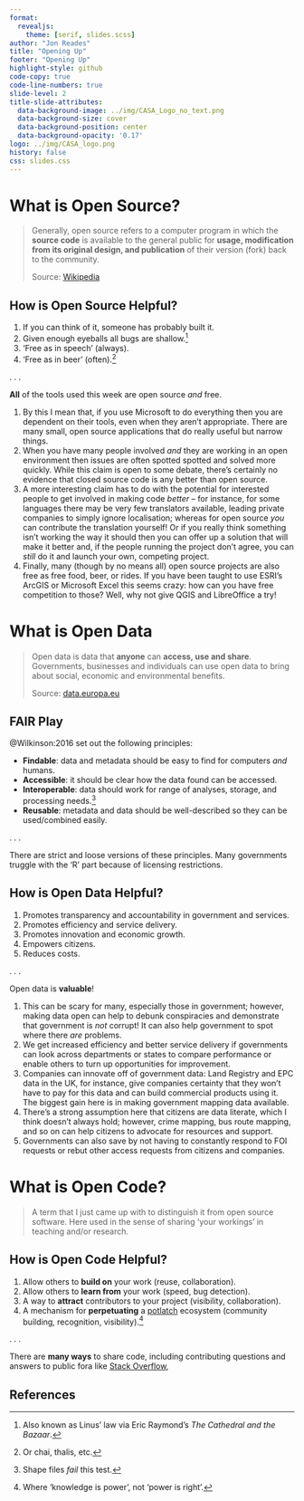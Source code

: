 ```yaml
---
format:
  revealjs:
    theme: [serif, slides.scss]
author: "Jon Reades"
title: "Opening Up"
footer: "Opening Up"
highlight-style: github
code-copy: true
code-line-numbers: true
slide-level: 2
title-slide-attributes:
  data-background-image: ../img/CASA_Logo_no_text.png
  data-background-size: cover
  data-background-position: center
  data-background-opacity: '0.17'
logo: ../img/CASA_logo.png
history: false
css: slides.css
---
```


# **What** is Open Source?

> Generally, open source refers to a computer program in which the **source code** is available to the general public for **usage, modification from its original design, and publication** of their version (fork) back to the community. 
> 
> Source: [Wikipedia](https://en.wikipedia.org/wiki/Open_source)

## **How** is Open Source Helpful?

::: {.incremental}
1. If you can think of it, someone has probably built it.
2. Given enough eyeballs all bugs are shallow.^[Also known as Linus' law via Eric Raymond's *The Cathedral and the Bazaar*.]
3. 'Free as in speech' (always).
4. 'Free as in beer' (often).^[Or chai, thalis, etc.]
:::

. . . 

**All** of the tools used this week are open source *and* free.

::: {.notes}
1. By this I mean that, if you use Microsoft to do everything then you are dependent on their tools, even when they aren't appropriate. There are many small, open source applications that do really useful but narrow things.
2. When you have many people involved *and* they are working in an open environment then issues are often spotted spotted and solved more quickly. While this claim is open to some debate, there's certainly no evidence that closed source code is any better than open source.
3. A more interesting claim has to do with the potential for interested people to get involved in making code *better* -- for instance, for some languages there may be very few translators available, leading private companies to simply ignore localisation; whereas for open source *you* can contribute the translation yourself! Or if you really think something isn't working the way it should then you can offer up a solution that will make it better and, if the people running the project don't agree, you can *still* do it and launch your own, competing project.
4. Finally, many (though by no means all) open source projects are also free as free food, beer, or rides. If you have been taught to use ESRI's ArcGIS or Microsoft Excel this seems crazy: how can you have free competition to those? Well, why not give QGIS and LibreOffice a try!
:::

# **What** is Open Data

> Open data is data that **anyone** can **access, use and share**. Governments, businesses and individuals can use open data to bring about social, economic and environmental benefits.
>
> Source: [data.europa.eu](https://data.europa.eu/elearning/en/module1/#/id/co-01)

## **FAIR** Play

@Wilkinson:2016 set out the following principles:

- **Findable**: data and metadata should be easy to find for computers *and* humans.
- **Accessible**: it should be clear how the data found can be accessed.
- **Interoperable**: data should work for range of analyses, storage, and processing needs.^[Shape files *fail* this test.]
- **Reusable**: metadata and data should be well-described so they can be used/combined easily.

. . . 

There are strict and loose versions of these principles. Many governments truggle with the 'R' part because of licensing restrictions.

## **How** is Open Data Helpful?

::: {.incremental}
1. Promotes transparency and accountability in government and services.
2. Promotes efficiency and service delivery.
3. Promotes innovation and economic growth.
4. Empowers citizens.
5. Reduces costs.
:::

. . . 

Open data is **valuable**!

::: {.notes}
1. This can be scary for many, especially those in government; however, making data open can help to debunk conspiracies and demonstrate that government is *not* corrupt! It can also help government to spot where there *are* problems.
2. We get increased efficiency and better service delivery if governments can look across departments or states to compare performance or enable others to turn up opportunities for improvement.
3. Companies can innovate off of government data: Land Registry and EPC data in the UK, for instance, give companies certainty that they won't have to pay for this data and can build commercial products using it. The biggest gain here is in making government mapping data available.
4. There's a strong assumption here that citizens are data literate, which I think doesn't always hold; however, crime mapping, bus route mapping, and so on can help citizens to advocate for resources and support.
5. Governments can also save by not having to constantly respond to FOI requests or rebut other access requests from citizens and companies.
:::

# **What** is Open Code?

> A term that I just came up with to distinguish it from open source software. Here used in the sense of sharing 'your workings' in teaching and/or research.

## **How** is Open Code Helpful?

::: {.incremental}
1. Allow others to **build on** your work (reuse, collaboration).
2. Allow others to **learn from** your work (speed, bug detection).
3. A way to **attract** contributors to your project (visibility, collaboration).
4. A mechanism for **perpetuating** a [potlatch](https://en.wikipedia.org/wiki/Potlatch) ecosystem (community building, recognition, visibility).^[Where 'knowledge is power', not 'power is right'.]
:::

. . . 

There are **many ways** to share code, including contributing questions and answers to public fora like [Stack Overflow](https://stackoverflow.com/questions),

## References

::: {.references}

:::